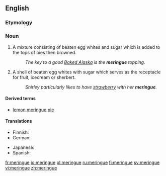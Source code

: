 ==English==

===Etymology===
{{rfe}}

===Noun===
{{en-noun|s|-}}

# A mixture consisting of beaten egg whites and sugar which is added to the tops of pies then browned.
#: ''The key to a good [[Baked Alaska]] is the '''meringue''' topping.''
# A shell of beaten egg whites with sugar which serves as the receptacle for fruit, icecream or sherbert.
#: ''Shirley particularly likes to have [[strawberry]] with her '''meringue'''.''

====Derived terms====
*[[lemon meringue pie]]

====Translations====
{{trans-top|}}
* Finnish: {{t-|fi|marenki}}
* German: {{t|de|Baiser|n}}
{{trans-mid}}
* Japanese: {{t-|ja|メレンゲ|tr=merenge|sc=Jpan}} 
* Spanish: {{t-|es|merengue}}
{{trans-bottom}}

[[fr:meringue]]
[[io:meringue]]
[[pl:meringue]]
[[ru:meringue]]
[[fi:meringue]]
[[sv:meringue]]
[[vi:meringue]]
[[zh:meringue]]